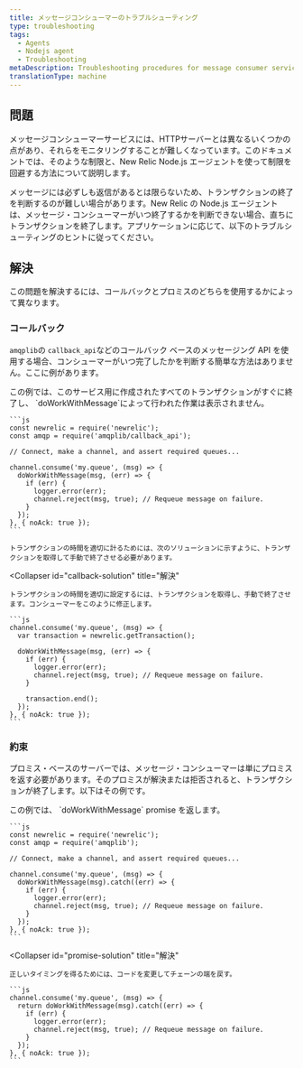 ```yaml
---
title: メッセージコンシューマーのトラブルシューティング
type: troubleshooting
tags:
  - Agents
  - Nodejs agent
  - Troubleshooting
metaDescription: Troubleshooting procedures for message consumer services monitored by New Relic's Node.js agent.
translationType: machine
---
```


## 問題

メッセージコンシューマーサービスには、HTTPサーバーとは異なるいくつかの点があり、それらをモニタリングすることが難しくなっています。このドキュメントでは、そのような制限と、New Relic Node.js エージェントを使って制限を回避する方法について説明します。

メッセージには必ずしも返信があるとは限らないため、トランザクションの終了を判断するのが難しい場合があります。New Relic の Node.js エージェントは、メッセージ・コンシューマーがいつ終了するかを判断できない場合、直ちにトランザクションを終了します。アプリケーションに応じて、以下のトラブルシューティングのヒントに従ってください。

## 解決

この問題を解決するには、コールバックとプロミスのどちらを使用するかによって異なります。

### コールバック

`amqplib`の `callback_api`などのコールバック ベースのメッセージング API を使用する場合、コンシューマーがいつ完了したかを判断する簡単な方法はありません。ここに例があります。

<CollapserGroup>
  <Collapser
    id="callback-problem"
    title="コールバック問題"
  >
    この例では、このサービス用に作成されたすべてのトランザクションがすぐに終了し、 `doWorkWithMessage`によって行われた作業は表示されません。

    ```js
    const newrelic = require('newrelic');
    const amqp = require('amqplib/callback_api');

    // Connect, make a channel, and assert required queues...

    channel.consume('my.queue', (msg) => {
      doWorkWithMessage(msg, (err) => {
        if (err) {
          logger.error(err);
          channel.reject(msg, true); // Requeue message on failure.
        }
      });
    }, { noAck: true });
    ```

    トランザクションの時間を適切に計るためには、次のソリューションに示すように、トランザクションを取得して手動で終了させる必要があります。
  </Collapser>

  <Collapser
    id="callback-solution"
    title="解決"
  >
    トランザクションの時間を適切に設定するには、トランザクションを取得し、手動で終了させます。コンシューマーをこのように修正します。

    ```js
    channel.consume('my.queue', (msg) => {
      var transaction = newrelic.getTransaction();

      doWorkWithMessage(msg, (err) => {
        if (err) {
          logger.error(err);
          channel.reject(msg, true); // Requeue message on failure.
        }

        transaction.end();
      });
    }, { noAck: true });
    ```
  </Collapser>
</CollapserGroup>

### 約束

プロミス・ベースのサーバーでは、メッセージ・コンシューマーは単にプロミスを返す必要があります。そのプロミスが解決または拒否されると、トランザクションが終了します。以下はその例です。

<CollapserGroup>
  <Collapser
    id="promise-problem"
    title="プロミス問題"
  >
    この例では、 `doWorkWithMessage` promise を返します。

    ```js
    const newrelic = require('newrelic');
    const amqp = require('amqplib');

    // Connect, make a channel, and assert required queues...

    channel.consume('my.queue', (msg) => {
      doWorkWithMessage(msg).catch((err) => {
        if (err) {
          logger.error(err);
          channel.reject(msg, true); // Requeue message on failure.
        }
      });
    }, { noAck: true });
    ```
  </Collapser>

  <Collapser
    id="promise-solution"
    title="解決"
  >
    正しいタイミングを得るためには、コードを変更してチェーンの端を戻す。

    ```js
    channel.consume('my.queue', (msg) => {
      return doWorkWithMessage(msg).catch((err) => {
        if (err) {
          logger.error(err);
          channel.reject(msg, true); // Requeue message on failure.
        }
      });
    }, { noAck: true });
    ```
  </Collapser>
</CollapserGroup>